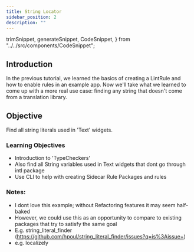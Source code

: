 ```yaml
---
title: String Locator
sidebar_position: 2
description: ""
---
```


  trimSnippet,
  generateSnippet,
  CodeSnippet,
} from "../../src/components/CodeSnippet";

## Introduction

In the previous tutorial, we learned the basics of creating a LintRule and how to
enable rules in an example app. Now we'll take what we learned to come up with a
more real use case: finding any string that doesn't come from a translation library.

## Objective

Find all string literals used in 'Text' widgets.

### Learning Objectives

- Introduction to 'TypeCheckers'
- Also find all String variables used in Text widgets that dont go through intl package
- Use CLI to help with creating Sidecar Rule Packages and rules

### Notes:

- I dont love this example; without Refactoring features it may seem half-baked
- However, we could use this as an opportunity to compare to existing packages that try to satisfy the same goal
- E.g. string_literal_finder (https://github.com/hpoul/string_literal_finder/issues?q=is%3Aissue+)
- e.g. localizely